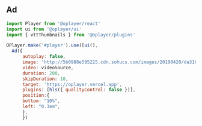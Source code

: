 ## Ad

```jsx
import Player from '@oplayer/react'
import ui from '@oplayer/ui'
import { vttThumbnails } from '@oplayer/plugins'

OPlayer.make('#player').use([ui(),     
  Ad({
      autoplay: false,
      image: 'http://5b0988e595225.cdn.sohucs.com/images/20190420/da316f8038b242c4b34f6db18b0418d4.gif',
      video: videoSource,
      duration: 200,
      skipDuration: 10,
      target: 'https://oplayer.vercel.app',
      plugins: [hls({ qualityControl: false })],
      position:{
      bottom: "10%",
      left: "0.3em",
      },
      })
```
